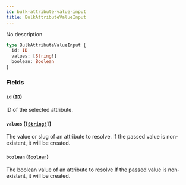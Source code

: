 ```yaml
---
id: bulk-attribute-value-input
title: BulkAttributeValueInput
---
```


No description

```graphql
type BulkAttributeValueInput {
  id: ID
  values: [String!]
  boolean: Boolean
}
```

### Fields

#### `id` ([`ID`](/developer/api-reference/scalars/id.mdx))

ID of the selected attribute.

#### `values` ([`[String!]`](/developer/api-reference/scalars/string.mdx))

The value or slug of an attribute to resolve. If the passed value is non-existent, it will be created.

#### `boolean` ([`Boolean`](/developer/api-reference/scalars/boolean.mdx))

The boolean value of an attribute to resolve.If the passed value is non-existent, it will be created.
